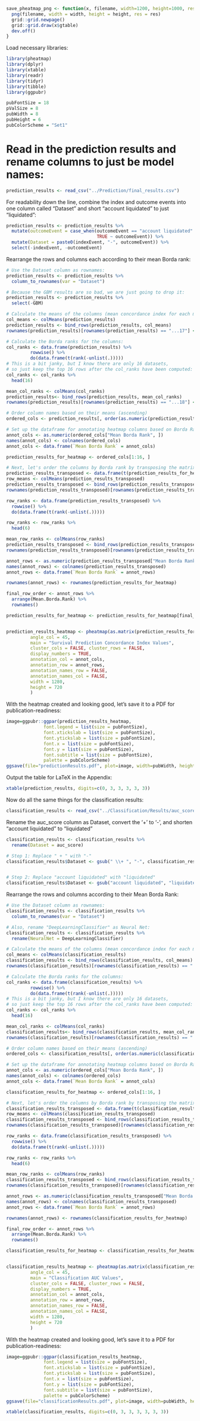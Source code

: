 
```r
save_pheatmap_png <- function(x, filename, width=1200, height=1000, res = 150) {
  png(filename, width = width, height = height, res = res)
  grid::grid.newpage()
  grid::grid.draw(x$gtable)
  dev.off()
}
```
Load necessary libraries:
```r
library(pheatmap)
library(dplyr)
library(xtable)
library(readr)
library(tidyr)
library(tibble)
library(ggpubr)
```

```r
pubFontSize = 18
pValSize = 8
pubWidth = 8
pubHeight = 6
pubColorScheme = "Set1"
```


# Read in the prediction results and rename columns to just be model names:
```r
prediction_results <- read_csv("../Prediction/final_results.csv")
```
For readability down the line, combine the index and outcome events into one column called "Dataset" and short "account liquidated" to just "liquidated":
```r
prediction_results <- prediction_results %>%
  mutate(outcomeEvent = case_when(outcomeEvent == "account liquidated" ~ "liquidated",
                                  TRUE ~ outcomeEvent)) %>%
  mutate(Dataset = paste0(indexEvent, "-", outcomeEvent)) %>%
  select(-indexEvent, -outcomeEvent)
```

Rearrange the rows and columns each according to their mean Borda rank:
```r
# Use the Dataset column as rownames:
prediction_results <- prediction_results %>%
  column_to_rownames(var = "Dataset")

# Because the GBM results are so bad, we are just going to drop it:
prediction_results <- prediction_results %>%
  select(-GBM)

# Calculate the means of the columns (mean concordance index for each model):
col_means <- colMeans(prediction_results)
prediction_results <- bind_rows(prediction_results, col_means) 
rownames(prediction_results)[rownames(prediction_results) == "...17"] <- "Mean C-Index"

# Calculate the Borda ranks for the columns:
col_ranks <- data.frame(prediction_results) %>%
         rowwise() %>% 
         do(data.frame(t(rank(-unlist(.)))))
# This is a bit janky, but I know there are only 16 datasets, 
# so just keep the top 16 rows after the col_ranks have been computed:
col_ranks <- col_ranks %>%
  head(16)

mean_col_ranks <- colMeans(col_ranks)
prediction_results<- bind_rows(prediction_results, mean_col_ranks)
rownames(prediction_results)[rownames(prediction_results) == "...18"] <- "Mean Borda Rank"

# Order column names based on their means (ascending)
ordered_cols <- prediction_results[, order(as.numeric(prediction_results["Mean Borda Rank", ]))]

# Set up the dataframe for annotating heatmap columns based on Borda Rank
annot_cols <- as.numeric(ordered_cols["Mean Borda Rank", ])
names(annot_cols) <- colnames(ordered_cols)
annot_cols <- data.frame(`Mean Borda Rank` = annot_cols)

prediction_results_for_heatmap <- ordered_cols[1:16, ]

# Next, let's order the columns by Borda rank by transposing the matrix and doing the same thing as above:
prediction_results_transposed <- data.frame(t(prediction_results_for_heatmap)) 
row_means <- colMeans(prediction_results_transposed)
prediction_results_transposed <- bind_rows(prediction_results_transposed, row_means)
rownames(prediction_results_transposed)[rownames(prediction_results_transposed) == "...6"] <- "Mean C-Index"

row_ranks <- data.frame(prediction_results_transposed) %>%
  rowwise() %>%
  do(data.frame(t(rank(-unlist(.)))))

row_ranks <- row_ranks %>%
  head(6)

mean_row_ranks <- colMeans(row_ranks)
prediction_results_transposed <- bind_rows(prediction_results_transposed, mean_row_ranks)
rownames(prediction_results_transposed)[rownames(prediction_results_transposed) == "...7"] <- "Mean Borda Rank"

annot_rows <- as.numeric(prediction_results_transposed["Mean Borda Rank", ])
names(annot_rows) <- colnames(prediction_results_transposed)
annot_rows <- data.frame(`Mean Borda Rank` = annot_rows)

rownames(annot_rows) <- rownames(prediction_results_for_heatmap)

final_row_order <- annot_rows %>%
  arrange(Mean.Borda.Rank) %>%
  rownames()

prediction_results_for_heatmap <- prediction_results_for_heatmap[final_row_order,]


prediction_results_heatmap <- pheatmap(as.matrix(prediction_results_for_heatmap), scale='none',
         angle_col = 45,
         main = "Survival Prediction Concordance Index Values", 
         cluster_cols = FALSE, cluster_rows = FALSE,
         display_numbers = TRUE,
         annotation_col = annot_cols,
         annotation_row = annot_rows,
         annotation_names_row = FALSE,
         annotation_names_col = FALSE,
         width = 1280,
         height = 720
         )
```
With the heatmap created and looking good, let's save it to a PDF for publication-readiness:
```r
image=ggpubr::ggpar(prediction_results_heatmap,
              font.legend = list(size = pubFontSize),
              font.xtickslab = list(size = pubFontSize),
              font.ytickslab = list(size = pubFontSize),
              font.x = list(size = pubFontSize),
              font.y = list(size = pubFontSize),
              font.subtitle = list(size = pubFontSize),
              palette = pubColorScheme)
ggsave(file="predictionResults.pdf", plot=image, width=pubWidth, height=pubHeight)
```
Output the table for LaTeX in the Appendix:
```r
xtable(prediction_results, digits=c(0, 3, 3, 3, 3, 3))
```
Now do all the same things for the classification results:
```r
classification_results <- read_csv("../Classification/Results/auc_score.csv")
```
Rename the auc_score column as Dataset, convert the '+' to '-', and shorten "account liquidated" to "liquidated"
```r
classification_results <- classification_results %>%
  rename(Dataset = auc_score) 

# Step 1: Replace " + " with "-"
classification_results$Dataset <- gsub(" \\+ ", "-", classification_results$Dataset)


# Step 2: Replace "account liquidated" with "liquidated"
classification_results$Dataset <- gsub("account liquidated", "liquidated", classification_results$Dataset, fixed = TRUE)
```

Rearrange the rows and columns according to their Mean Borda Rank:
```r
# Use the Dataset column as rownames:
classification_results <- classification_results %>%
  column_to_rownames(var = "Dataset")

# Also, rename "DeepLearningClassifier" as Neural Net:
classification_results <- classification_results %>%
  rename(NeuralNet = DeepLearningClassifier)

# Calculate the means of the columns (mean concordance index for each model):
col_means <- colMeans(classification_results)
classification_results <- bind_rows(classification_results, col_means) 
rownames(classification_results)[rownames(classification_results) == "...17"] <- "Mean AUC"

# Calculate the Borda ranks for the columns:
col_ranks <- data.frame(classification_results) %>%
         rowwise() %>% 
         do(data.frame(t(rank(-unlist(.)))))
# This is a bit janky, but I know there are only 16 datasets, 
# so just keep the top 16 rows after the col_ranks have been computed:
col_ranks <- col_ranks %>%
  head(16)

mean_col_ranks <- colMeans(col_ranks)
classification_results<- bind_rows(classification_results, mean_col_ranks)
rownames(classification_results)[rownames(classification_results) == "...18"] <- "Mean Borda Rank"

# Order column names based on their means (ascending)
ordered_cols <- classification_results[, order(as.numeric(classification_results["Mean Borda Rank", ]))]

# Set up the dataframe for annotating heatmap columns based on Borda Rank
annot_cols <- as.numeric(ordered_cols["Mean Borda Rank", ])
names(annot_cols) <- colnames(ordered_cols)
annot_cols <- data.frame(`Mean Borda Rank` = annot_cols)

classification_results_for_heatmap <- ordered_cols[1:16, ]

# Next, let's order the columns by Borda rank by transposing the matrix and doing the same thing as above:
classification_results_transposed <- data.frame(t(classification_results_for_heatmap)) 
row_means <- colMeans(classification_results_transposed)
classification_results_transposed <- bind_rows(classification_results_transposed, row_means)
rownames(classification_results_transposed)[rownames(classification_results_transposed) == "...7"] <- "Mean AUC"

row_ranks <- data.frame(classification_results_transposed) %>%
  rowwise() %>%
  do(data.frame(t(rank(-unlist(.)))))

row_ranks <- row_ranks %>%
  head(6)

mean_row_ranks <- colMeans(row_ranks)
classification_results_transposed <- bind_rows(classification_results_transposed, mean_row_ranks)
rownames(classification_results_transposed)[rownames(classification_results_transposed) == "...8"] <- "Mean Borda Rank"

annot_rows <- as.numeric(classification_results_transposed["Mean Borda Rank", ])
names(annot_rows) <- colnames(classification_results_transposed)
annot_rows <- data.frame(`Mean Borda Rank` = annot_rows)

rownames(annot_rows) <- rownames(classification_results_for_heatmap)

final_row_order <- annot_rows %>%
  arrange(Mean.Borda.Rank) %>%
  rownames()

classification_results_for_heatmap <- classification_results_for_heatmap[final_row_order,]


classification_results_heatmap <- pheatmap(as.matrix(classification_results_for_heatmap), scale='none',
         angle_col = 45,
         main = "Classification AUC Values", 
         cluster_cols = FALSE, cluster_rows = FALSE,
         display_numbers = TRUE,
         annotation_col = annot_cols,
         annotation_row = annot_rows,
         annotation_names_row = FALSE,
         annotation_names_col = FALSE,
         width = 1280,
         height = 720
         )

```
With the heatmap created and looking good, let's save it to a PDF for publication-readiness:
```r
image=ggpubr::ggpar(classification_results_heatmap,
              font.legend = list(size = pubFontSize),
              font.xtickslab = list(size = pubFontSize),
              font.ytickslab = list(size = pubFontSize),
              font.x = list(size = pubFontSize),
              font.y = list(size = pubFontSize),
              font.subtitle = list(size = pubFontSize),
              palette = pubColorScheme)
ggsave(file="classificationResults.pdf", plot=image, width=pubWidth, height=pubHeight)
```
```r
xtable(classification_results, digits=c(0, 3, 3, 3, 3, 3, 3))
```


